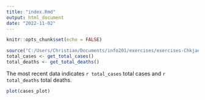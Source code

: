 ```yaml
---
title: "index.Rmd"
output: html_document
date: "2022-11-02"
---
```


```r
knitr::opts_chunk$set(echo = FALSE)
```

```r
source("C:/Users/Christian/Documents/info201/exercises/exercises-Chkjaer/rmd-practice-Chkjaer/source/analysis.R")
total_cases <- get_total_cases()
total_deaths <- get_total_deaths()
``` 

The most recent data indicates `r total_cases` total cases 
and `r total_deaths` total deaths.

```r
plot(cases_plot)
```